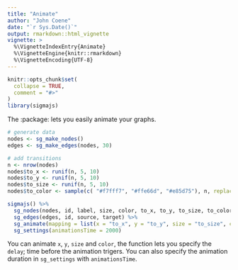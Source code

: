 ```yaml
---
title: "Animate"
author: "John Coene"
date: "`r Sys.Date()`"
output: rmarkdown::html_vignette
vignette: >
  %\VignetteIndexEntry{Animate}
  %\VignetteEngine{knitr::rmarkdown}
  %\VignetteEncoding{UTF-8}
---
```


```r
knitr::opts_chunk$set(
  collapse = TRUE,
  comment = "#>"
)
library(sigmajs)
```

The :package: lets you easily animate your graphs.

```r
# generate data
nodes <- sg_make_nodes()
edges <- sg_make_edges(nodes, 30)

# add transitions
n <- nrow(nodes)
nodes$to_x <- runif(n, 5, 10)
nodes$to_y <- runif(n, 5, 10)
nodes$to_size <- runif(n, 5, 10)
nodes$to_color <- sample(c( "#f7fff7", "#ffe66d", "#e85d75"), n, replace = TRUE)

sigmajs() %>%
  sg_nodes(nodes, id, label, size, color, to_x, to_y, to_size, to_color) %>%
  sg_edges(edges, id, source, target) %>% 
  sg_animate(mapping = list(x = "to_x", y = "to_y", size = "to_size", color = "to_color")) %>%
  sg_settings(animationsTime = 2000)
```

You can animate `x`, `y`, `size` and `color`, the function lets you specify the `delay`; time before the animation trigers. You can also specify the animation duration in `sg_settings` with `animationsTime`.
